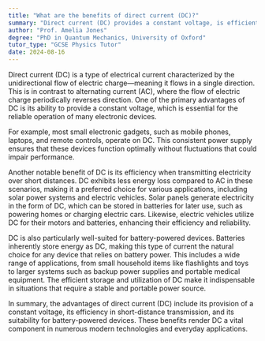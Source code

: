 ```yaml
---
title: "What are the benefits of direct current (DC)?"
summary: "Direct current (DC) provides a constant voltage, is efficient for short distances, and is ideal for battery-powered devices."
author: "Prof. Amelia Jones"
degree: "PhD in Quantum Mechanics, University of Oxford"
tutor_type: "GCSE Physics Tutor"
date: 2024-08-16
---
```


Direct current (DC) is a type of electrical current characterized by the unidirectional flow of electric charge—meaning it flows in a single direction. This is in contrast to alternating current (AC), where the flow of electric charge periodically reverses direction. One of the primary advantages of DC is its ability to provide a constant voltage, which is essential for the reliable operation of many electronic devices.

For example, most small electronic gadgets, such as mobile phones, laptops, and remote controls, operate on DC. This consistent power supply ensures that these devices function optimally without fluctuations that could impair performance.

Another notable benefit of DC is its efficiency when transmitting electricity over short distances. DC exhibits less energy loss compared to AC in these scenarios, making it a preferred choice for various applications, including solar power systems and electric vehicles. Solar panels generate electricity in the form of DC, which can be stored in batteries for later use, such as powering homes or charging electric cars. Likewise, electric vehicles utilize DC for their motors and batteries, enhancing their efficiency and reliability.

DC is also particularly well-suited for battery-powered devices. Batteries inherently store energy as DC, making this type of current the natural choice for any device that relies on battery power. This includes a wide range of applications, from small household items like flashlights and toys to larger systems such as backup power supplies and portable medical equipment. The efficient storage and utilization of DC make it indispensable in situations that require a stable and portable power source.

In summary, the advantages of direct current (DC) include its provision of a constant voltage, its efficiency in short-distance transmission, and its suitability for battery-powered devices. These benefits render DC a vital component in numerous modern technologies and everyday applications.
    